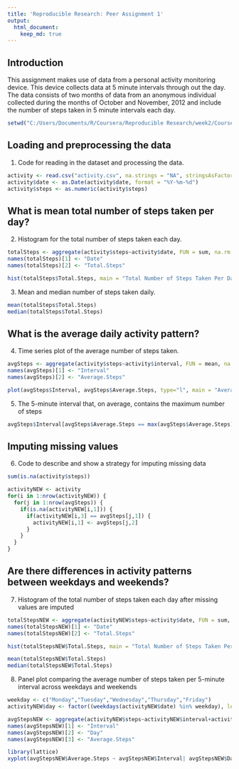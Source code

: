 ---
title: 'Reproducible Research: Peer Assignment 1'
output: 
  html_document:
    keep_md: true
---

## Introduction
This assignment makes use of data from a personal activity monitoring device. This device collects data at 5 minute intervals through out the day. The data consists of two months of data from an anonymous individual collected during the months of October and November, 2012 and include the number of steps taken in 5 minute intervals each day.

```{r, echo=FALSE}
setwd("C:/Users/Documents/R/Coursera/Reproducible Research/week2/CourseProject1")
```

## Loading and preprocessing the data

1. Code for reading in the dataset and processing the data.
```{r, echo=TRUE}
activity <- read.csv("activity.csv", na.strings = "NA", stringsAsFactors = FALSE)
activity$date <- as.Date(activity$date, format = "%Y-%m-%d")
activity$steps <- as.numeric(activity$steps)
```

## What is mean total number of steps taken per day?

2. Histogram for the total number of steps taken each day.
```{r, echo=TRUE}

totalSteps <- aggregate(activity$steps~activity$date, FUN = sum, na.rm = TRUE)
names(totalSteps)[1] <- "Date"
names(totalSteps)[2] <- "Total.Steps"

hist(totalSteps$Total.Steps, main = "Total Number of Steps Taken Per Day", xlab = "Steps")
```

3. Mean and median number of steps taken daily.
```{r, echo=TRUE}

mean(totalSteps$Total.Steps)
median(totalSteps$Total.Steps)

```

## What is the average daily activity pattern?

4. Time series plot of the average number of steps taken.
```{r, echo=TRUE}

avgSteps <- aggregate(activity$steps~activity$interval, FUN = mean, na.rm = TRUE)
names(avgSteps)[1] <- "Interval"
names(avgSteps)[2] <- "Average.Steps"

plot(avgSteps$Interval, avgSteps$Average.Steps, type="l", main = "Average Steps Taken per 5-min Interval", xlab = "Interval", ylab = "Average Number of Steps")

```

5. The 5-minute interval that, on average, contains the maximum number of steps
```{r, echo=TRUE}

avgSteps$Interval[avgSteps$Average.Steps == max(avgSteps$Average.Steps)]

```

## Imputing missing values

6. Code to describe and show a strategy for imputing missing data
```{r, echo=TRUE}

sum(is.na(activity$steps))

activityNEW <- activity
for(i in 1:nrow(activityNEW)) {
  for(j in 1:nrow(avgSteps)) {
    if(is.na(activityNEW[i,1])) {
      if(activityNEW[i,3] == avgSteps[j,1]) {
        activityNEW[i,1] <- avgSteps[j,2]
      }
    }
  }
}

```

## Are there differences in activity patterns between weekdays and weekends?

7. Histogram of the total number of steps taken each day after missing values are imputed
```{r, echo=TRUE}

totalStepsNEW <- aggregate(activityNEW$steps~activity$date, FUN = sum, na.rm = TRUE)
names(totalStepsNEW)[1] <- "Date"
names(totalStepsNEW)[2] <- "Total.Steps"

hist(totalStepsNEW$Total.Steps, main = "Total Number of Steps Taken Per Day", xlab = "Steps")

mean(totalStepsNEW$Total.Steps)
median(totalStepsNEW$Total.Steps)

```

8. Panel plot comparing the average number of steps taken per 5-minute interval across weekdays and weekends
```{r, echo=TRUE, warning=FALSE}

weekday <- c("Monday","Tuesday","Wednesday","Thursday","Friday")
activityNEW$day <- factor((weekdays(activityNEW$date) %in% weekday), levels=c(FALSE,TRUE), labels=c("Weekend","Weekday"))

avgStepsNEW <- aggregate(activityNEW$steps~activityNEW$interval+activityNEW$day, FUN = mean, na.rm = TRUE)
names(avgStepsNEW)[1] <- "Interval"
names(avgStepsNEW)[2] <- "Day"
names(avgStepsNEW)[3] <- "Average.Steps"

library(lattice)
xyplot(avgStepsNEW$Average.Steps ~ avgStepsNEW$Interval| avgStepsNEW$Day, type="l", layout=c(1,2), main = "Average Steps Taken per 5-min Interval", xlab = "Interval", ylab = "Average Number of Steps")

```
